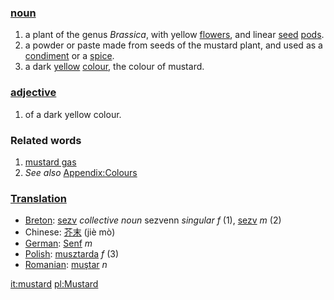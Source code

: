 ===[[noun]]===
#a plant of the genus ''Brassica'', with yellow [[flower]]s, and linear [[seed]] [[pod]]s.
#a powder or paste made from seeds of the mustard plant, and used as a [[condiment]] or a [[spice]].
#a dark [[yellow]] [[color|colour]], the colour of mustard.
===[[adjective]]===
#of a dark yellow colour.
===Related words===
#[[mustard gas]]
#''See also'' [[Wiktionary_Appendix:Colours|Appendix:Colours]]
===[[Translation]]===
*[[Breton]]: [[sezv]] ''collective noun'' sezvenn ''singular f'' (1), [[sezv]] ''m'' (2)
*Chinese: [[芥末]] (jiè mò)
*[[German]]: [[Senf]] ''m''
*[[Polish]]: [[musztarda]] ''f'' (3)
*[[Romanian]]: [[muştar]] ''n''

[[it:mustard]]
[[pl:Mustard]]